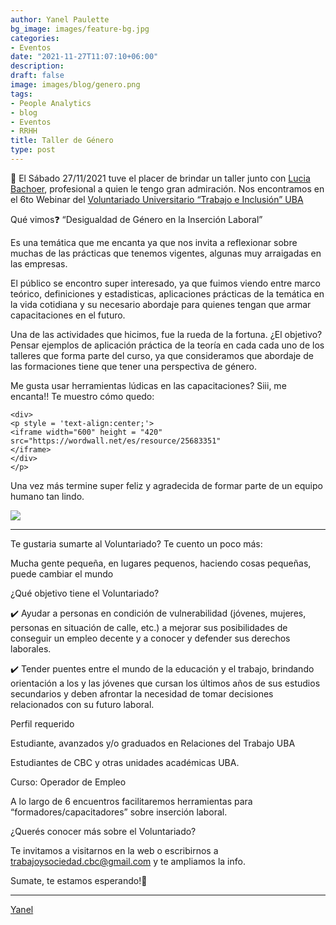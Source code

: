 ```yaml
---
author: Yanel Paulette
bg_image: images/feature-bg.jpg
categories:
- Eventos
date: "2021-11-27T11:07:10+06:00"
description: 
draft: false
image: images/blog/genero.png
tags:
- People Analytics
- blog
- Eventos
- RRHH
title: Taller de Género
type: post
---
```


📅 El Sábado 27/11/2021 tuve el placer de brindar un taller junto con [Lucia Bachoer](https://www.linkedin.com/in/lucia-bachoer-7b8ba151/), profesional a quien le tengo gran admiración. Nos encontramos en el 6to Webinar del [Voluntariado Universitario "Trabajo e Inclusión" UBA](https://www.linkedin.com/company/voluntariadotrabajoeinclusion/)

Qué vimos❓ "Desigualdad de Género en la Inserción Laboral"

Es una temática que me encanta ya que nos invita a reflexionar sobre muchas de las prácticas que tenemos vigentes, algunas muy arraigadas en las empresas.

El público se encontro super interesado, ya que fuimos viendo entre marco teórico, definiciones y estadisticas, aplicaciones prácticas de la temática en la vida cotidiana y su necesario abordaje para quienes tengan que armar capacitaciones en el futuro.

Una de las actividades que hicimos, fue la rueda de la fortuna. ¿El objetivo? Pensar ejemplos de aplicación práctica de la teoría en cada cada uno de los talleres que forma parte del curso, ya que consideramos que abordaje de las formaciones tiene que tener una perspectiva de género.

Me gusta usar herramientas lúdicas en las capacitaciones? Siii, me encanta!! Te muestro cómo quedo:

    <div>
    <p style = 'text-align:center;'>
    <iframe width="600" height = "420"
    src="https://wordwall.net/es/resource/25683351"
    </iframe>
    </div>
    </p>

Una vez más termine super feliz y agradecida de formar parte de un equipo humano tan lindo.

![](images/WhatsApp%20Image%202021-12-08%20at%2021.48.07-02.jpeg)  

------------------------------------------------------------------------

Te gustaria sumarte al Voluntariado? Te cuento un poco más:

Mucha gente pequeña, en lugares pequenos, haciendo cosas pequeñas, puede cambiar el mundo

¿Qué objetivo tiene el Voluntariado?

✔️ Ayudar a personas en condición de vulnerabilidad (jóvenes, mujeres, personas en situación de calle, etc.) a mejorar sus posibilidades de conseguir un empleo decente y a conocer y defender sus derechos laborales.

✔️ Tender puentes entre el mundo de la educación y el trabajo, brindando orientación a los y las jóvenes que cursan los últimos años de sus estudios secundarios y deben afrontar la necesidad de tomar decisiones relacionados con su futuro laboral.

Perfil requerido

Estudiante, avanzados y/o graduados en Relaciones del Trabajo UBA

Estudiantes de CBC y otras unidades académicas UBA.

Curso: Operador de Empleo

A lo largo de 6 encuentros facilitaremos herramientas para "formadores/capacitadores" sobre inserción laboral.

¿Querés conocer más sobre el Voluntariado?

Te invitamos a visitarnos en la web o escribirnos a [trabajoysociedad.cbc\@gmail.com](mailto:trabajoysociedad.cbc@gmail.com) y te ampliamos la info.

Sumate, te estamos esperando!🤝

------------------------------------------------------------------------

[Yanel](https://yanelpaulette.netlify.app/)
